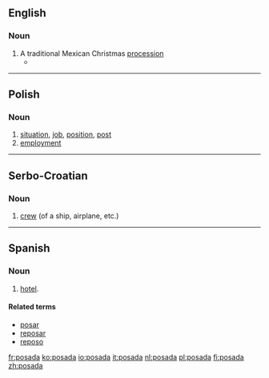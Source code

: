 ==English==

===Noun===
{{en-noun}}

# A traditional Mexican Christmas [[procession]]
#* {{quote-news|2008|December 24|Judith Lerner|A chef's menu stirs Christmas memories|Berkshire Eagle|url=http://www.berkshireeagle.com/ci_11301413
|passage=They make a '''posada''' for the kids over there. }}

----

==Polish==

===Noun===
{{pl-noun|f}}

# [[situation]], [[job]], [[position]], [[post]]
# [[employment]]

----

==Serbo-Croatian==

===Noun===
{{sh-noun|g=f|head=pȍsada|r|посада}}

# [[crew]] (of a ship, airplane, etc.)

{{attention|sh}}

----

==Spanish==

===Noun===
{{es-noun|f}}

# {{context|lang=es|antiquated}} [[hotel]].

====Related terms====
* [[posar]]
* [[reposar]]
* [[reposo]]

[[fr:posada]]
[[ko:posada]]
[[io:posada]]
[[it:posada]]
[[nl:posada]]
[[pl:posada]]
[[fi:posada]]
[[zh:posada]]